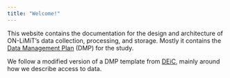 ```yaml
---
title: "Welcome!"
---
```


This website contains the documentation for the design and architecture
of ON-LiMiT's data collection, processing, and storage. Mostly it
contains the [Data Management
Plan](https://en.wikipedia.org/wiki/Data_management_plan) (DMP) for the
study.

We follow a modified version of a DMP template from
[DEiC](https://deic.dk/en/data-management), mainly around how we
describe access to data.

<!-- TODO Flesh this out more before publishing -->
